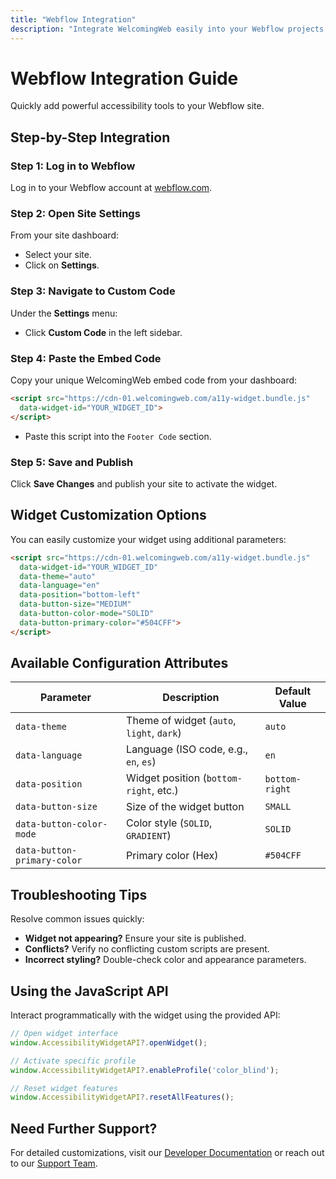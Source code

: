 ```yaml
---
title: "Webflow Integration"
description: "Integrate WelcomingWeb easily into your Webflow projects."
---
```



# Webflow Integration Guide

<Callout type="info">
Quickly add powerful accessibility tools to your Webflow site.
</Callout>

## Step-by-Step Integration

<Steps>

### Step 1: Log in to Webflow

Log in to your Webflow account at [webflow.com](https://webflow.com).

### Step 2: Open Site Settings

From your site dashboard:
- Select your site.
- Click on **Settings**.

### Step 3: Navigate to Custom Code

Under the **Settings** menu:
- Click **Custom Code** in the left sidebar.

### Step 4: Paste the Embed Code

Copy your unique WelcomingWeb embed code from your dashboard:

```html
<script src="https://cdn-01.welcomingweb.com/a11y-widget.bundle.js"
  data-widget-id="YOUR_WIDGET_ID">
</script>
```

- Paste this script into the `Footer Code` section.

<GifPreview
  src="/gifs/webflow-embed.gif"
  caption="Adding custom code in Webflow"
/>

### Step 5: Save and Publish

Click **Save Changes** and publish your site to activate the widget.

</Steps>

## Widget Customization Options

You can easily customize your widget using additional parameters:

```html
<script src="https://cdn-01.welcomingweb.com/a11y-widget.bundle.js"
  data-widget-id="YOUR_WIDGET_ID"
  data-theme="auto"
  data-language="en"
  data-position="bottom-left"
  data-button-size="MEDIUM"
  data-button-color-mode="SOLID"
  data-button-primary-color="#504CFF">
</script>
```

## Available Configuration Attributes

| Parameter                      | Description                               | Default Value  |
|--------------------------------|-------------------------------------------|----------------|
| `data-theme`                   | Theme of widget (`auto`, `light`, `dark`) | `auto`         |
| `data-language`                | Language (ISO code, e.g., `en`, `es`)     | `en`           |
| `data-position`                | Widget position (`bottom-right`, etc.)    | `bottom-right` |
| `data-button-size`             | Size of the widget button                 | `SMALL`        |
| `data-button-color-mode`       | Color style (`SOLID`, `GRADIENT`)         | `SOLID`        |
| `data-button-primary-color`    | Primary color (Hex)                       | `#504CFF`      |

## Troubleshooting Tips

<Callout type="warning">
Resolve common issues quickly:
</Callout>

- **Widget not appearing?** Ensure your site is published.
- **Conflicts?** Verify no conflicting custom scripts are present.
- **Incorrect styling?** Double-check color and appearance parameters.

## Using the JavaScript API

Interact programmatically with the widget using the provided API:

```js
// Open widget interface
window.AccessibilityWidgetAPI?.openWidget();

// Activate specific profile
window.AccessibilityWidgetAPI?.enableProfile('color_blind');

// Reset widget features
window.AccessibilityWidgetAPI?.resetAllFeatures();
```

## Need Further Support?

For detailed customizations, visit our [Developer Documentation](/docs/developer-api) or reach out to our [Support Team](mailto:support@welcomingweb.com).

<CTA2
  title="Need Expert Help?"
  description="Schedule a support session or attend a live webinar."
  buttonText="Schedule Support"
  buttonLink="https://welcomingweb.com/contact"
/>